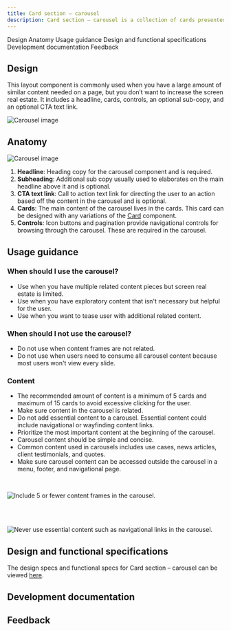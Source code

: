 ```yaml
---
title: Card section – carousel
description: Card section – carousel is a collection of cards presented within a carousel related to a given topic for users to explore.
---
```



<ComponentDescription name="Card section - carousel" type="layout" />

<AnchorLinks>

<AnchorLink>Design</AnchorLink>
<AnchorLink>Anatomy</AnchorLink>
<AnchorLink>Usage guidance</AnchorLink>
<AnchorLink>Design and functional specifications</AnchorLink>
<AnchorLink>Development documentation</AnchorLink>
<AnchorLink>Feedback</AnchorLink>

</AnchorLinks>

## Design 

This layout component is commonly used when you have a large amount of similar content needed on a page, but you don’t want to increase the screen real estate. It includes a headline, cards, controls, an optional sub-copy, and an optional CTA text link.  

![Carousel image](../../images/component/card-section-carousel/carousel-intro.jpg)

## Anatomy

![Carousel image](../../images/component/card-section-carousel/carousel-anatomy.jpg)

1. **Headline**: Heading copy for the carousel component and is required.
2. **Subheading**: Additional sub copy usually used to elaborates on the main headline above it and is optional.
3. **CTA text link**: Call to action text link for directing the user to an action based off the content in the carousel and is optional. 
4. **Cards**: The main content of the carousel lives in the cards. This card can be designed with any variations of the [Card](https://www.ibm.com/standards/web/carbon-for-ibm-dotcom/components/card) component.
5. **Controls**: Icon buttons and pagination provide navigational controls for browsing through the carousel. These are required in the carousel.

## Usage guidance

### When should I use the carousel?

* Use when you have multiple related content pieces but screen real estate is limited.
* Use when you have exploratory content that isn't necessary but helpful for the user.
* Use when you want to tease user with additional related content.

### When should I not use the carousel?
* Do not use when content frames are not related.
* Do not use when users need to consume all carousel content because most users won't view every slide.

### Content

* The recommended amount of content is a minimum of 5 cards and maximum of 15 cards to avoid excessive clicking for the user.
* Make sure content in the carousel is related.
* Do not add essential content to a carousel. Essential content could include navigational or wayfinding content links. 
* Prioritize the most important content at the beginning of the carousel.
* Carousel content should be simple and concise.
* Common content used in carousels includes use cases, news articles, client testimonials, and quotes. 
* Make sure carousel content can be accessed outside the carousel in a menu, footer, and navigational page. 

<br/>

<Row>
<Column colMd={8} colLg={12} >
  <DoDontExample caption="It is not recommended to exceed 5 paginations of content within the carousel.">

![Include 5 or fewer content frames in the carousel. ](../../images/component/card-section-carousel/carousel-do-not-1.jpg)

  </DoDontExample>
</Column>  
</Row>

<br/>

<br/>

<Row>
<Column colMd={8} colLg={12}>
  <DoDontExample caption="Never use essential content such as navigational links in the carousel.">

![Never use essential content such as navigational links in the carousel.](../../images/component/card-section-carousel/carousel-do-not-2.jpg)

  </DoDontExample>
</Column>
</Row>

## Design and functional specifications

The design specs and functional specs for Card section – carousel can be viewed <a href="https://ibm.box.com/s/hmni7qhero9mf5rn593zij0tcay8h9dw" target="_blank">here</a>.

## Development documentation

<ComponentStatus name="Card section - carousel" type="layout" />

## Feedback

<ComponentFeedback />
